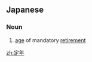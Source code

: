 ==Japanese==
{{ja-kanjitab|てい|ねん|yomi=on}}

===Noun===
{{ja-noun|ていねん}}

# [[age]] of mandatory [[retirement]]

[[zh:定年]]